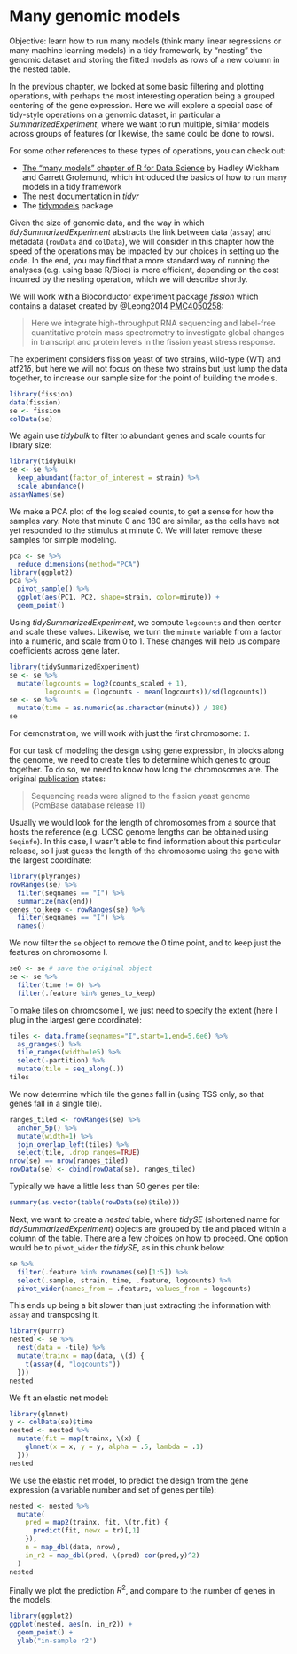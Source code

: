 # Many genomic models

Objective: learn how to run many models (think many linear regressions or
many machine learning models) in a tidy framework, by "nesting" the
genomic dataset and storing the fitted models as rows of a new column
in the nested table.

In the previous chapter, we looked at some basic filtering and
plotting operations, with perhaps the most interesting operation being
a grouped centering of the gene expression.  Here we will explore a
special case of tidy-style operations on a genomic dataset, in
particular a *SummarizedExperiment*, where we want to run multiple,
similar models across groups of features (or likewise, the same could
be done to rows).

For some other references to these types of operations, you can check
out:

* [The "many models" chapter of R for Data Science](https://r4ds.had.co.nz/many-models.html) 
  by Hadley Wickham and Garrett Grolemund, which introduced the basics
  of how to run many models in a tidy framework
* The [nest](https://tidyr.tidyverse.org/articles/nest.html)
  documentation in *tidyr*
* The [tidymodels](https://www.tidymodels.org/) package

Given the size of genomic data, and the way in which
*tidySummarizedExperiment* abstracts the link between data (`assay`)
and metadata (`rowData` and `colData`), we will consider in this
chapter how the speed of the operations may be impacted by our
choices in setting up the code. In the end, you may find that a more
standard way of running the analyses (e.g. using base R/Bioc) is more
efficient, depending on the cost incurred by the nesting operation,
which we will describe shortly.

We will work with a Bioconductor experiment package *fission* which
contains a dataset created by @Leong2014 
[PMC4050258](https://www.ncbi.nlm.nih.gov/pmc/articles/PMC4050258/):

> Here we integrate high-throughput RNA sequencing and label-free
> quantitative protein mass spectrometry to investigate global changes
> in transcript and protein levels in the fission yeast stress
> response.

The experiment considers fission yeast of two strains,
wild-type (WT) and atf21$\delta$, but here we will not focus on these
two strains but just lump the data together, to increase our sample
size for the point of building the models.

```r
library(fission)
data(fission)
se <- fission
colData(se)
```

We again use *tidybulk* to filter to abundant genes and scale counts
for library size:

```r
library(tidybulk)
se <- se %>%
  keep_abundant(factor_of_interest = strain) %>%
  scale_abundance()
assayNames(se)
```

We make a PCA plot of the log scaled counts, to get a sense for
how the samples vary. Note that minute 0 and 180 are similar, as the
cells have not yet responded to the stimulus at minute 0. We will
later remove these samples for simple modeling.

```r
pca <- se %>%
  reduce_dimensions(method="PCA")
library(ggplot2)
pca %>%
  pivot_sample() %>%
  ggplot(aes(PC1, PC2, shape=strain, color=minute)) +
  geom_point()
```

Using *tidySummarizedExperiment*, we compute `logcounts` and then
center and scale these values. Likewise, we turn the `minute` variable
from a factor into a numeric, and scale from 0 to 1. These changes
will help us compare coefficients across gene later.

```r
library(tidySummarizedExperiment)
se <- se %>%
  mutate(logcounts = log2(counts_scaled + 1),
         logcounts = (logcounts - mean(logcounts))/sd(logcounts))
se <- se %>%
  mutate(time = as.numeric(as.character(minute)) / 180)
se
```

For demonstration, we will work with just the first chromosome: `I`.

For our task of modeling the design using gene expression, in blocks
along the genome, we need to create tiles to determine which genes
to group together. To do so, we need to know how long the chromosomes
are. The original
[publication](https://www.ncbi.nlm.nih.gov/pmc/articles/PMC4050258/) 
states:

> Sequencing reads were aligned to the fission yeast genome (PomBase
> database release 11)

Usually we would look for the length of chromosomes from a source that
hosts the reference (e.g. UCSC genome lengths can be obtained using
`Seqinfo`). In this case, I wasn't able to find information about this
particular release, so I just guess the length of the chromosome using
the gene with the largest coordinate:

```r
library(plyranges)
rowRanges(se) %>%
  filter(seqnames == "I") %>%
  summarize(max(end))
genes_to_keep <- rowRanges(se) %>%
  filter(seqnames == "I") %>%
  names()
```

We now filter the `se` object to remove the 0 time point, and to
keep just the features on chromosome I.

```r
se0 <- se # save the original object
se <- se %>%
  filter(time != 0) %>%
  filter(.feature %in% genes_to_keep)
```

To make tiles on chromosome I, we just need to specify the extent
(here I plug in the largest gene coordinate):

```r
tiles <- data.frame(seqnames="I",start=1,end=5.6e6) %>%
  as_granges() %>%
  tile_ranges(width=1e5) %>%
  select(-partition) %>%
  mutate(tile = seq_along(.))
tiles
```

We now determine which tile the genes fall in (using TSS only, so
that genes fall in a single tile).

```r
ranges_tiled <- rowRanges(se) %>%
  anchor_5p() %>%
  mutate(width=1) %>%
  join_overlap_left(tiles) %>%
  select(tile, .drop_ranges=TRUE)
nrow(se) == nrow(ranges_tiled)
rowData(se) <- cbind(rowData(se), ranges_tiled)
```

Typically we have a little less than 50 genes per tile:

```r
summary(as.vector(table(rowData(se)$tile)))
```

Next, we want to create a *nested* table, where *tidySE* (shortened
name for *tidySummarizedExperiment*) objects are grouped by tile and
placed within a column of the table. There are a few choices on how to
proceed. One option would be to `pivot_wider` the *tidySE*, as in this
chunk below:

```r
se %>%
  filter(.feature %in% rownames(se)[1:5]) %>%
  select(.sample, strain, time, .feature, logcounts) %>%
  pivot_wider(names_from = .feature, values_from = logcounts)
```

This ends up being a bit slower than just extracting the information
with `assay` and transposing it.

```r
library(purrr)
nested <- se %>%
  nest(data = -tile) %>%
  mutate(trainx = map(data, \(d) {
    t(assay(d, "logcounts"))
  }))
nested
```

We fit an elastic net model:

```r
library(glmnet)
y <- colData(se)$time
nested <- nested %>%
  mutate(fit = map(trainx, \(x) {
    glmnet(x = x, y = y, alpha = .5, lambda = .1)
  }))
nested
```

We use the elastic net model, to predict the design from the gene
expression (a variable number and set of genes per tile):

```r
nested <- nested %>%
  mutate(
    pred = map2(trainx, fit, \(tr,fit) {
      predict(fit, newx = tr)[,1]
    }),
    n = map_dbl(data, nrow),
    in_r2 = map_dbl(pred, \(pred) cor(pred,y)^2)
  )
nested
```

Finally we plot the prediction $R^2$, and compare to the number of
genes in the models:

```r
library(ggplot2)
ggplot(nested, aes(n, in_r2)) +
  geom_point() +
  ylab("in-sample r2")
```
